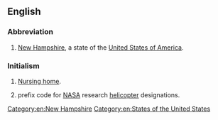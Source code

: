 {{also|Nh|nH|n.h.|N.H.}}
==English==

===Abbreviation===
{{rfc-header|Abbreviation}}
{{head|en|abbreviation}}

# {{lb|en|US}} [[New Hampshire]], a state of the [[United States of America]].

===Initialism===
{{rfc-header|Initialism}}
{{head|en|initialism}}

# [[nursing home|Nursing home]].
# {{lb|en|US|aviation}} prefix code for [[NASA]] research [[helicopter]] designations.

[[Category:en:New Hampshire]]
[[Category:en:States of the United States]]